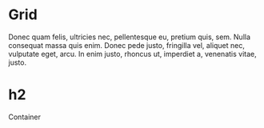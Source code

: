 
<Meta title="Foundations/Grid" />

# Grid

Donec quam felis, ultricies nec, pellentesque eu, pretium quis, sem. Nulla consequat massa quis enim. Donec pede justo, fringilla vel, aliquet nec, vulputate eget, arcu. In enim justo, rhoncus ut, imperdiet a, venenatis vitae, justo.

# h2

<Container>Container</Container>
